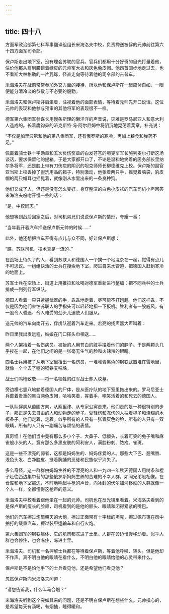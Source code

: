 ```yaml
---
---
---
```

title: 四十八
---



方面军政治部第七科军事翻译组组长米海洛夫中校，负责押送被俘的元帅前往第六十四方面军司令部。

保卢斯走出地下室，没有理会苏联的官兵。官兵们都用十分好奇的目光打量着他，估价他那从肩到腰镶着绿皮的元帅军大衣和灰色兔皮帽。他昂首阔步地走过去，也不看斯大林格勒的一片瓦砾，径直走向等待着他的司令部的吉普车。

米海洛夫在战前常常参加外交方面的接待，所以他和保卢斯在一起应付自如，一眼便能分清冷淡的恭敬与不必要的殷勤。

米海洛夫和保卢斯并肩坐着，注视着他的面部表情，等待着元帅先开口说话。这位元帅的表现和他参与预审的其他将军的表现很不一样。

德军第六集团军参谋长用慢条斯理的懒洋洋的声音说，灾难是罗马尼亚人和意大利人造成的。长着鹰钩鼻的济克斯特·冯·阿尔尼姆中将阴沉地晃荡着奖章，补充说：

“不仅是加里波第和他的第八集团军，还有俄罗斯的寒冷，再加上粮食和弹药不足。”

佩戴着骑士铁十字勋章和五次负伤奖章的白发苍苍的坦克军军长施列麦尔打断这场谈话，要求保留他的提箱。于是大家都开口了，不论是温和地笑着的医务部长里纳尔多将军，还是脸上带有刀伤疤的阴沉的坦克师师长柳德维克上校。保卢斯的副官亚当斯上校丢掉了盥洗用品的箱子，特别激动，他张着两只手，摇晃着脑袋，豹皮帽的两只帽耳也摇晃着，就像刚从水里出来的一条良种狗。

他们又成了人，但还是没有怎么变好。身穿整洁的白色小皮袄的汽车司机小声回答米海洛夫吩咐开慢一些的话：

“是，中校同志。”

他想等到战后回家之后，对司机弟兄们说说保卢斯的情形，夸耀一番：

“当年我开着汽车押送保卢斯元帅的时候……”

此外，他还想把汽车开得有点儿与众不同，好让保卢斯想：

“瞧，苏联司机，技术真是一流的。”

在战场上待久了的人，看到苏联人和德国人一个挨一个地混杂在一起，觉得有点儿不可思议。一组组快活的士兵在搜索地下室，爬进自来水管道，把德国人赶到寒冷的地面上。

苏军士兵在空场上、街道上用推拉和吆喝对德军重新进行整编：把不同兵种的士兵排成一列列行军纵队。

德国人看着一只只紧握武器的手，乖乖地走着，尽可能不打趔趄。他们这样乖，不仅是因为他们害怕苏联人的手指头可以轻轻地扣一下扳机。胜利者有一股威风，有一股令人昏迷、令人难受的劲头儿迫使人们服从。

送元帅的汽车向南开去，俘虏队迎着汽车走来。宏亮的扬声器大声叫着：

昨日里我出发远程，姑娘在门口挥头巾相送……

两个人架抬着一名伤病员。被抬的人用苍白的脏手搂着他们的脖子。于是两颗头几乎挨在一起，在他们之间的是一张毫无生气的脸和火辣辣的眼睛。

四名士兵用被子从地下室里抬出一名伤员，一堆堆青黑色的钢铁武器堆在雪地里，就像一个个去了穗的钢铁麦秸垛。

战士们鸣枪致敬——将一名牺牲的红军战士葬入坟墓。

旁边横七竖八地躺着德国人的尸体，是从医疗队的地下室里拖出来的。罗马尼亚士兵戴着贵重的黑白两色皮帽，哈哈笑着，挥着手，嘲笑活着的和死去的德国人。

一队队俘虏从苗圃方向，从察里津、从专家公寓走来。他们走的是一种很特别的步子，那正是失去自由的人和动物走的步子。受轻伤和冻伤的人拄着棍子和烧糊的木板条子。他们走着，走着。似乎所有的人只有一张青灰色的脸，所有的人只有一双眼睛，所有的人只有一副痛苦与烦恼的表情。

真奇怪！在他们当中竟有那么多小个子、大鼻子、低额头，长着可笑的兔子嘴和麻雀般小头的人。竟有那么多黑皮肤的阿利安人，满脸粉刺、脓疱、雀斑。

这是一些不漂亮的弱者，这都是妈妈生的、妈妈疼爱的人。那些大下巴、翘嘴唇、浅色头发、白净脸皮、挺着胸脯的恶徒和民族似乎消失了。

多么奇怪，这一群群由妈妈生养的不漂亮的人和一九四一年秋天德国人用树条和棍子赶往西边集中营的那些俄罗斯妈妈生养的苦难的不幸人群，如同兄弟般相像。在仓库和地下室那边，不时地响起手枪的声音，向冰封的伏尔加河移动的人群就像一个人一样，全都懂得这枪声的意义。

米海洛夫中校看着跟他坐在一起的元帅。司机也在反光镜里看着。米海洛夫看到的是保卢斯的痩长的脸颊，司机看到的是他的额头、眼睛和闭得紧紧的嘴巴。

他们的汽车擦过炮筒朝天的大炮，擦过正面带有十字标的坦克，擦过帆布篷在风中拍打的载重汽车，擦过装甲运输车和自行火炮。

第六集团军的钢铁躯体、它的肌肉都冻进了土里。人群在旁边慢慢移动着。似乎人群也会停住，也会冻住，冻进土里。

米海洛夫、司机和一名押解士兵都在等待着保卢斯，等着他呼唤、转头。但是他却不作声。真不明白他的眼睛在看什么，不明白他的眼睛给他的心灵带来什么。

保卢斯是不是怕他手下的士兵看见他，还是希望他们看见他？

忽然保卢斯向米海洛夫问道：

“请您告诉我，什么叫马合烟？”

米海洛夫听到这个突如其来的问题，还是不明白保卢斯在想些什么。元帅操心的，是希望每天有汤喝，有烟抽，睡得暖和。